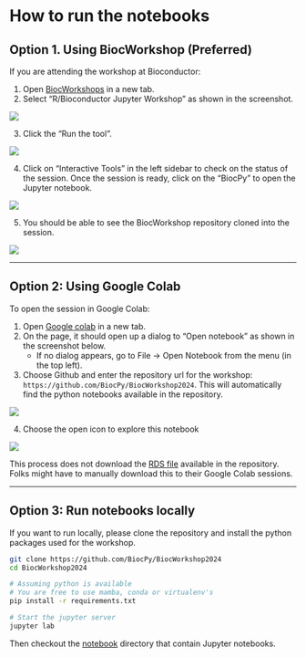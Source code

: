 # How to run the notebooks

## Option 1. Using BiocWorkshop (Preferred)

If you are attending the workshop at Bioconductor:

1. Open [BiocWorkshops](https://workshop.bioconductor.org/) in a new tab.
2. Select "R/Bioconductor Jupyter Workshop" as shown in the screenshot.

![](./assets/biocworkshop_select_rjupyter.png)

3. Click the "Run the tool".

![](./assets/biocworkshop_run_tool.png)

4. Click on "Interactive Tools" in the left sidebar to check on the status of the session. Once the session is ready, click on the "BiocPy" to open the Jupyter notebook.

![](./assets/biocworkshop_open_session.png)

5. You should be able to see the BiocWorkshop repository cloned into the session.

![](./assets/biocworkshop_jupyter.png)

----

## Option 2: Using Google Colab

To open the session in Google Colab:

1. Open [Google colab](https://colab.research.google.com/) in a new tab.
2. On the page, it should open up a dialog to "Open notebook" as shown in the screenshot below. 
   * If no dialog appears, go to File -> Open Notebook from the menu (in the top left).
3. Choose Github and enter the repository url for the workshop: `https://github.com/BiocPy/BiocWorkshop2024`. This will automatically find the python notebooks available in the repository.

![](./assets/colab_session.png)

4. Choose the open icon to explore this notebook

![](./assets/colab_open_notebook.png)

:::{.callout-important}
This process does not download the [RDS file](https://github.com/BiocPy/BiocWorkshop2024/tree/master/notebook) available in the repository. Folks might have to manually download this to their Google Colab sessions.
:::

----

## Option 3: Run notebooks locally

If you want to run locally, please clone the repository and install the python packages used for the workshop.

```sh
git clone https://github.com/BiocPy/BiocWorkshop2024
cd BiocWorkshop2024

# Assuming python is available
# You are free to use mamba, conda or virtualenv's
pip install -r requirements.txt

# Start the jupyter server
jupyter lab
```

Then checkout the [notebook](https://github.com/BiocPy/BiocWorkshop2024/tree/master/notebook) directory that contain Jupyter notebooks.